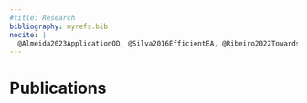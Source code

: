 ```yaml
---
#title: Research
bibliography: myrefs.bib
nocite: |
  @Almeida2023ApplicationOD, @Silva2016EfficientEA, @Ribeiro2022TowardsTA, @Flix2023VisionbasedCM
---
```


# Publications